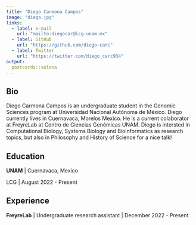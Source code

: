 ```yaml
---
title: "Diego Carmona Campos"
image: "diego.jpg"
links:
  - label: e-mail
    url: "mailto:diegocar@lcg.unam.mx"
  - label: GitHub
    url: "https://github.com/diego-carc"
  - label: Twitter
    url: "https://twitter.com/diego_carc934"
output:
  postcards::solana
---
```

 
## Bio

Diego Carmona Campos is an undergraduate student in the Genomic Sciences program at Universidad Nacional Autónoma de México. Diego currently lives in Cuernavaca, Morelos Mexico. He is a current colaborator at FreyreLab at Centro de Ciencias Genómicas UNAM. Diego is intersted in Computational Biology, Systems Biology and Bioinformatics as research topics, but also in Philosophy and History of Science for a nice talk!

## Education

**UNAM** | Cuernavaca, Mexico

LCG | August 2022 - Present

## Experience

**FreyreLab** | Undergraduate research assistant | December 2022 - Present



